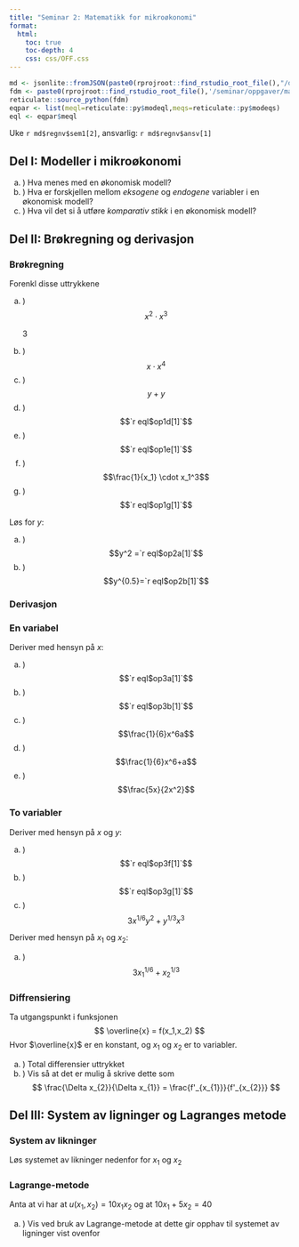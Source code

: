 ```yaml
---
title: "Seminar 2: Matematikk for mikroøkonomi"
format:
  html:
    toc: true
    toc-depth: 4
    css: css/OFF.css
---
```


```r
md <- jsonlite::fromJSON(paste0(rprojroot::find_rstudio_root_file(),"/data-raw/metadata.json"))
fdm <- paste0(rprojroot::find_rstudio_root_file(),'/seminar/oppgaver/mate.py')
reticulate::source_python(fdm)
eqpar <- list(meql=reticulate::py$modeql,meqs=reticulate::py$modeqs)
eql <- eqpar$meql
```


Uke `r md$regnv$sem1[2]`, ansvarlig: `r md$regnv$ansv[1]`

::: {.content-visible when-profile="internal"}
## Del I: Modeller i mikroøkonomi
a. ) Hva menes med en økonomisk modell?
a. ) Hva er forskjellen mellom *eksogene* og *endogene* variabler i en økonomisk modell?
a. ) Hva vil det si å utføre *komparativ stikk* i en økonomisk modell?

## Del II: Brøkregning og derivasjon
### Brøkregning
Forenkl disse uttrykkene

a. ) $$x^2 \cdot x^3$$
<div class="sol">
3
</div>
a. ) $$x \cdot x^4$$
a. ) $$y+y$$
a. ) $$`r eql$op1d[1]`$$
a. ) $$`r eql$op1e[1]`$$
a. ) $$\frac{1}{x_1} \cdot x_1^3$$
a. ) $$`r eql$op1g[1]`$$

Løs for $y$:

a. ) $$y^2 =`r eql$op2a[1]`$$
a. ) $$y^{0.5}=`r eql$op2b[1]`$$


### Derivasjon
### En variabel
Deriver med hensyn på $x$:

a. ) $$`r eql$op3a[1]`$$
a. ) $$`r eql$op3b[1]`$$
a. ) $$\frac{1}{6}x^6a$$
a. ) $$\frac{1}{6}x^6+a$$
a. ) $$\frac{5x}{2x^2}$$

### To variabler
Deriver med hensyn på $x$ og $y$:

a. ) $$`r eql$op3f[1]`$$
a. ) $$`r eql$op3g[1]`$$
a. ) $$3x^{1/6}y^{2}+y^{1/3}x^{3}$$

Deriver med hensyn på $x_1$ og $x_2$:

a. ) $$3x_1^{1/6}+x_2^{1/3}$$

### Diffrensiering
Ta utgangspunkt i funksjonen 
$$
\overline{x} = f(x_1,x_2)
$$
Hvor $\overline{x}$ er en konstant, og $x_1$ og $x_2$ er to variabler.

a. ) Total differensier uttrykket
b. ) Vis så at det er mulig å skrive dette som 
$$
\frac{\Delta x_{2}}{\Delta x_{1}}  = \frac{f'_{x_{1}}}{f'_{x_{2}}}
$$

## Del III: System av ligninger og Lagranges metode

### System av likninger
Løs systemet av likninger nedenfor for $x_1$ og $x_2$
\begin{eqnarray*}
\frac{x_2}{x_1} = 2  \\
10x_{1}+5x_{2}=40
\end{eqnarray*}

### Lagrange-metode
Anta at vi har at $u(x_1,x_2)=10x_1x_2$ og at $10x_{1}+5x_{2}=40$

a. ) Vis ved bruk av Lagrange-metode at dette gir opphav til systemet av ligninger vist ovenfor


:::

